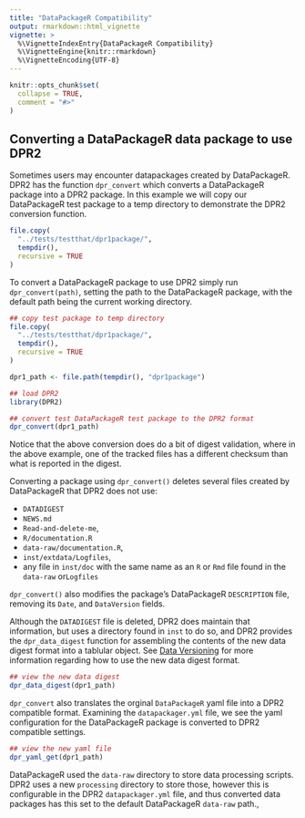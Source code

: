 ```yaml
---
title: "DataPackageR Compatibility"
output: rmarkdown::html_vignette
vignette: >
  %\VignetteIndexEntry{DataPackageR Compatibility}
  %\VignetteEngine{knitr::rmarkdown}
  %\VignetteEncoding{UTF-8}
---
```


```r
knitr::opts_chunk$set(
  collapse = TRUE,
  comment = "#>"
)
```

## Converting a DataPackageR data package to use DPR2

Sometimes users may encounter datapackages created by DataPackageR. DPR2 has the function `dpr_convert` which converts a DataPackageR package into a DPR2 package. In this example we will copy our DataPackageR test package to a temp directory to demonstrate the DPR2 conversion function.

```r
file.copy(
  "../tests/testthat/dpr1package/",
  tempdir(),
  recursive = TRUE
)
```

To convert a DataPackageR package to use DPR2 simply run `dpr_convert(path)`, setting the path to the DataPackageR package, with the default path being the current working directory.

```r
## copy test package to temp directory
file.copy(
  "../tests/testthat/dpr1package/",
  tempdir(),
  recursive = TRUE
)

dpr1_path <- file.path(tempdir(), "dpr1package")

## load DPR2 
library(DPR2)

## convert test DataPackageR test package to the DPR2 format 
dpr_convert(dpr1_path)
```

Notice that the above conversion does do a bit of digest validation, where in the above example, one of the tracked files has a different checksum than what is reported in the digest. 

Converting a package using `dpr_convert()` deletes several files created by DataPackageR that DPR2 does not use: 

* `DATADIGEST`
* `NEWS.md`
* `Read-and-delete-me`,
* `R/documentation.R`
* `data-raw/documentation.R`,
* `inst/extdata/Logfiles`, 
* any file in `inst/doc` with the same name as an `R` or `Rmd` file found in the `data-raw` or`Logfiles`

`dpr_convert()`  also modifies the package's DataPackageR `DESCRIPTION` file, removing its `Date`, and `DataVersion` fields.

Although the `DATADIGEST` file is deleted, DPR2 does maintain that information, but uses a directory found in `inst` to do so, and DPR2 provides the `dpr_data_digest` function for assembling the contents of the new data digest format into a tablular object. See [Data Versioning](data_versioning.html) for more information regarding how to use the new data digest format.

```r
## view the new data digest
dpr_data_digest(dpr1_path)
```

`dpr_convert` also translates the orginal `DataPackageR` yaml file into a DPR2 compatible format. Examining the `datapackager.yml` file, we see the yaml configuration for the DataPackageR package is converted to DPR2 compatible settings.

```r
## view the new yaml file
dpr_yaml_get(dpr1_path)
```

DataPackageR used the `data-raw` directory to store data processing scripts. DPR2 uses a new `processing` directory to store those, however this is configurable in the DPR2 `datapackager.yml` file, and thus converted data packages has this set to the default DataPackageR `data-raw` path.,

